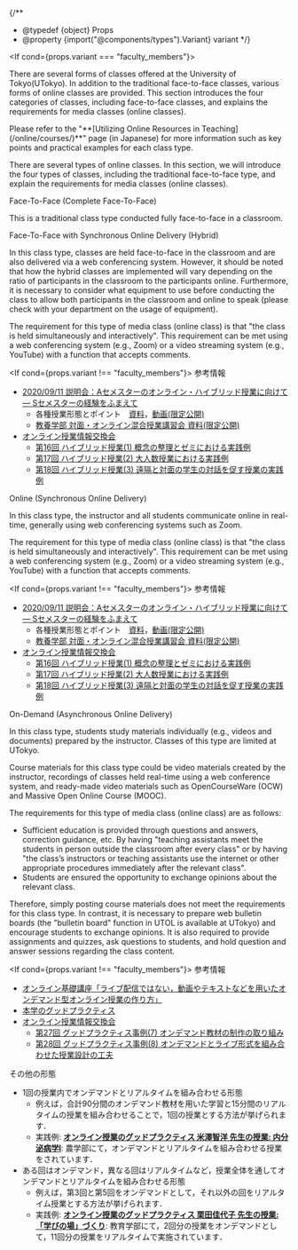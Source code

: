 
{/**
  * @typedef {object} Props
  * @property {import("@components/types").Variant} variant
  */}

<If cond={props.variant === "faculty_members"}>
  <p>
    There are several forms of classes offered at the University of Tokyo(UTokyo). In addition to the traditional face-to-face classes, various forms of online classes are provided. This section introduces the four categories of classes, including face-to-face classes, and explains the requirements for media classes (online classes).
  </p>
  <p>
    Please refer to the "**[Utilizing Online Resources in Teaching](/online/courses/)**" page (in Japanese) for more information such as key points and practical examples for each class type.
  </p>
  <p slot="else">
    There are several types of online classes. In this section, we will introduce the four types of classes, including the traditional face-to-face type, and explain the requirements for media classes (online classes).
  </p>
</If>

<Heading variant={props.variant} base={4}>Face-To-Face (Complete Face-To-Face)</Heading>
<p>
  This is a traditional class type conducted fully face-to-face in a classroom.
</p>

<Heading variant={props.variant} base={4}>
  Face-To-Face with Synchronous Online Delivery (Hybrid)
</Heading>

In this class type, classes are held face-to-face in the classroom and are also delivered via a web conferencing system. However, it should be noted that how the hybrid classes are implemented will vary depending on the ratio of participants in the classroom to the participants online. Furthermore, it is necessary to consider what equipment to use before conducting the class to allow both participants in the classroom and online to speak (please check with your department on the usage of equipment).

The requirement for this type of media class (online class) is that "the class is held simultaneously and interactively". This requirement can be met using a web conferencing system (e.g., Zoom) or a video streaming system (e.g., YouTube) with a function that accepts comments.

<If cond={props.variant !== "faculty_members"}>
  <Heading variant={props.variant} base={4}>参考情報</Heading>

  * [2020/09/11 説明会：Aセメスターのオンライン・ハイブリッド授業に向けて ― Sセメスターの経験をふまえて](/events/2020-09-11/)
      * 各種授業形態とポイント　[資料](/events/2020-09-11/slides/04-course-types.pdf)，[動画(限定公開)](https://www.youtube.com/watch?v=O2g44UTeiwU)
      * [教養学部 対面・オンライン混合授業講習会 資料(限定公開)](https://drive.google.com/file/d/12gpNprhRGoIBs1atdGoPSLmKQH4JKEDq/view)
  * [オンライン授業情報交換会](/events/luncheon/)
      * [第16回 ハイブリッド授業(1) 概念の整理とゼミにおける実践例](/events/luncheon/2020-10-20/)
      * [第17回 ハイブリッド授業(2) 大人数授業における実践例](/events/luncheon/2020-10-29/)
      * [第18回 ハイブリッド授業(3) 遠隔と対面の学生の対話を促す授業の実践例](/events/luncheon/2020-11-06/)
</If>

<Heading variant={props.variant} base={4}>Online (Synchronous Online Delivery)</Heading>

In this class type, the instructor and all students communicate online in real-time, generally using web conferencing systems such as Zoom.

The requirement for this type of media class (online class) is that "the class is held simultaneously and interactively". This requirement can be met using a web conferencing system (e.g., Zoom) or a video streaming system (e.g., YouTube) with a function that accepts comments.

<If cond={props.variant !== "faculty_members"}>
  <Heading variant={props.variant} base={4}>参考情報</Heading>

  * [2020/09/11 説明会：Aセメスターのオンライン・ハイブリッド授業に向けて ― Sセメスターの経験をふまえて](/events/2020-09-11/)
      * 各種授業形態とポイント　[資料](/events/2020-09-11/slides/04-course-types.pdf)，[動画(限定公開)](https://www.youtube.com/watch?v=O2g44UTeiwU)
      * [教養学部 対面・オンライン混合授業講習会 資料(限定公開)](https://drive.google.com/file/d/12gpNprhRGoIBs1atdGoPSLmKQH4JKEDq/view)
  * [オンライン授業情報交換会](/events/luncheon/)
      * [第16回 ハイブリッド授業(1) 概念の整理とゼミにおける実践例](/events/luncheon/2020-10-20/)
      * [第17回 ハイブリッド授業(2) 大人数授業における実践例](/events/luncheon/2020-10-29/)
      * [第18回 ハイブリッド授業(3) 遠隔と対面の学生の対話を促す授業の実践例](/events/luncheon/2020-11-06/)
</If>

<Heading variant={props.variant} base={4}>On-Demand (Asynchronous Online Delivery)</Heading>

In this class type, students study materials individually (e.g., videos and documents) prepared by the instructor. Classes of this type are limited at UTokyo.

Course materials for this class type could be video materials created by the instructor, recordings of classes held real-time using a web conference system, and ready-made video materials such as OpenCourseWare (OCW) and Massive Open Online Course (MOOC).

The requirements for this type of media class (online class) are as follows:

- Sufficient education is provided through questions and answers, correction guidance, etc. By having "teaching assistants meet the students in person outside the classroom after every class" or by having "the class’s instructors or teaching assistants use the internet or other appropriate procedures immediately after the relevant class".
- Students are ensured the opportunity to exchange opinions about the relevant class.

Therefore, simply posting course materials does not meet the requirements for this class type. In contrast, it is necessary to prepare web bulletin boards (the "bulletin board" function in UTOL is available at UTokyo) and encourage students to exchange opinions. It is also required to provide assignments and quizzes, ask questions to students, and hold question and answer sessions regarding the class content.

<If cond={props.variant !== "faculty_members"}>
  <Heading variant={props.variant} base={4}>参考情報</Heading>

  * [オンライン基礎講座「ライブ配信ではない，動画やテキストなどを用いたオンデマンド型オンライン授業の作り方」](/events/2020-03-27/)
  * [本学のグッドプラクティス](/good-practice/)
  * [オンライン授業情報交換会](/events/luncheon/)
      * [第27回 グッドプラクティス事例(7) オンデマンド教材の制作の取り組み](/events/luncheon/2021-01-20/)
      * [第28回 グッドプラクティス事例(8) オンデマンドとライブ形式を組み合わせた授業設計の工夫](/events/luncheon/2021-01-28/)

  <Heading variant={props.variant} base={3}>その他の形態</Heading>

  * 1回の授業内でオンデマンドとリアルタイムを組み合わせる形態
      * 例えば，合計90分間のオンデマンド教材を用いた学習と15分間のリアルタイムの授業を組み合わせることで，1回の授業とする方法が挙げられます．
      * 実践例: **[オンライン授業のグッドプラクティス 米澤智洋 先生の授業: 内分泌病学Ⅰ](/good-practice/interview/yonezawa/)**: 農学部にて，オンデマンドとリアルタイムを組み合わせる授業をされています．
  * ある回はオンデマンド，異なる回はリアルタイムなど，授業全体を通してオンデマンドとリアルタイムを組み合わせる形態
      * 例えば，第3回と第5回をオンデマンドとして，それ以外の回をリアルタイム授業とする方法が挙げられます．
      * 実践例: **[オンライン授業のグッドプラクティス 栗田佳代子 先生の授業: 「学びの場」づくり](/good-practice/interview/kurita/)**: 教育学部にて，2回分の授業をオンデマンドとして，11回分の授業をリアルタイムで実施されています．
</If>
